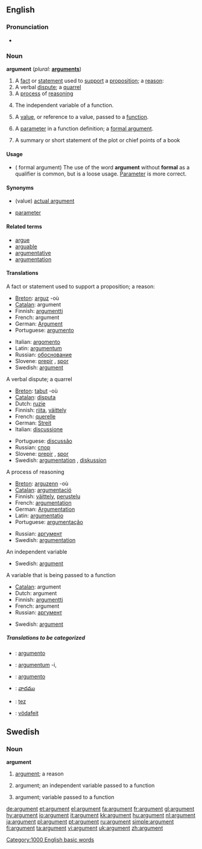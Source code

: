 ==English==

===Pronunciation===
*{{audio|en-us-argument.ogg|Audio (US)}}

===Noun===
{{WikiSaurus-link|argument}}
'''argument'''  (''plural:'' '''[[arguments]]''')
# A [[fact]] or [[statement]] used to [[support]] a [[proposition]]; a [[reason]]:
# A verbal [[dispute]]; a [[quarrel]]
# A [[process]] of [[reasoning]]
# {{Mathematics}} The independent variable of a function.
# {{complang}} A [[value]], or reference to a value, passed to a [[function]].  <!-- call by value v.s. call by reference -->
# {{complang}} A [[parameter]] in a function definition; a [[formal argument]].
# A summary or short statement of the plot or chief points of  a book 

====Usage====
*({{complang}} formal argument) The use of the word '''argument''' without '''formal''' as a qualifier is common, but is a loose usage.  [[parameter|Parameter]] is more correct.

====Synonyms====
*{{complang}} (value) [[actual argument]]
*{{complang}} [[parameter]] 

====Related terms====
*[[argue]]
*[[arguable]]
*[[argumentative]]
*[[argumentation]]

====Translations====

;A fact or statement used to support a proposition; a reason:
{{top}}
*[[Breton]]: [[arguz]] {{m}} -où
*[[Catalan]]: argument {{m}}
*Finnish: [[argumentti]]
*French: argument {{m}}
*German: [[Argument]] {{n}}
*Portuguese: [[argumento]] {{m}}
{{mid}}
*Italian: [[argomento]] {{m}}
*Latin: [[argumentum]] {{n}}
*Russian: [[обоснование]] {{m}}
*Slovene: [[prepir]] {{m}}, [[spor]] {{m}}
*Swedish: [[#Swedish|argument]] {{n}}
{{bottom}}

;A verbal dispute; a quarrel
{{top}}
*[[Breton]]: [[tabut]] {{m}} -où
*[[Catalan]]: [[disputa]] {{f}}
*Dutch: [[ruzie]] {{f}}
*Finnish: [[riita]], [[väittely]]
*French: [[querelle]] {{f}}
*German: [[Streit]] {{m}}
*Italian: [[discussione]] {{f}}
{{mid}}
*Portuguese: [[discussão]] {{m}}
*Russian: [[спор]] {{m}}
*Slovene: [[prepir]] {{m}}, [[spor]] {{m}}
*Swedish: [[argumentation]] {{c}}, [[diskussion]] {{c}}
{{bottom}}

;A process of reasoning
{{top}}
*[[Breton]]: [[arguzenn]] {{f}} -où
*[[Catalan]]: [[argumentació]] {{f}}
*Finnish: [[väittely]], [[perustelu]]
*French: [[argumentation]] {{f}}
*German: [[Argumentation]] {{f}}
*Latin: [[argumentatio]] {{f}}
*Portuguese: [[argumentação]] {{m}}
{{mid}}
*Russian: [[аргумент]] {{m}}
*Swedish: [[argumentation]] {{c}}
{{bottom}}

;An independent variable
{{top}}
{{mid}}
*Swedish: [[#Swedish|argument]] {{n}}
{{bottom}}

;A variable that is being passed to a function 
{{top}}
*[[Catalan]]: argument {{m}}
*Dutch: argument {{n}}
*Finnish: [[argumentti]]
*French: argument {{m}}
*Russian: [[аргумент]] {{m}}
{{mid}}
*Swedish: [[#Swedish|argument]] {{n}}
{{bottom}}

=====Translations to be categorized=====
{{checktrans}}
{{top}}
*{{ttbc|Interlingua}}: [[argumento]]
*{{ttbc|Latin}}: [[argumentum]] -i, {{n}}
{{mid}}
*{{ttbc|Spanish}}: [[argumento]] {{m}}
*{{ttbc|Telugu}}: [[వాదము]]
*{{ttbc|Turkish}}: [[tez]]
*{{ttbc|Volapük}}: [[vödafeit]]
{{bottom}}

[[Category:1000 English basic words]]

==Swedish==
===Noun===
{{sv-noun-n-zero}}
'''argument'''

#[[#English|argument]]; a reason
#{{sv-mathematics}} argument; an independent variable passed to a function
#{{sv-complang}} argument; variable passed to a function

[[de:argument]]
[[et:argument]]
[[el:argument]]
[[fa:argument]]
[[fr:argument]]
[[gl:argument]]
[[hy:argument]]
[[io:argument]]
[[it:argument]]
[[kk:argument]]
[[hu:argument]]
[[nl:argument]]
[[ja:argument]]
[[pl:argument]]
[[pt:argument]]
[[ru:argument]]
[[simple:argument]]
[[fi:argument]]
[[ta:argument]]
[[vi:argument]]
[[uk:argument]]
[[zh:argument]]
